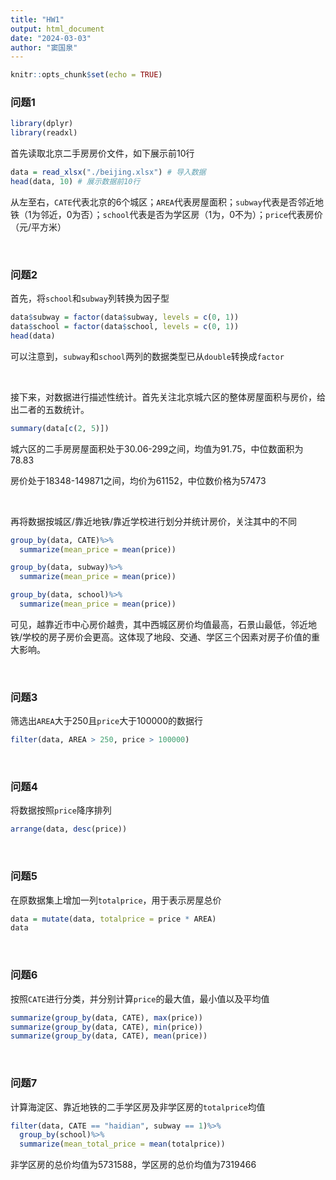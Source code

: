 ---
title: "HW1"
output: html_document
date: "2024-03-03"
author: "窦国泉"
---

```{r setup, include=FALSE}
knitr::opts_chunk$set(echo = TRUE)
```

### 问题1

```{r, echo=TRUE, results='hide', message=FALSE, warning=FALSE}
library(dplyr)
library(readxl)
```

首先读取北京二手房房价文件，如下展示前10行

```{r read_data}

data = read_xlsx("./beijing.xlsx") # 导入数据
head(data, 10) # 展示数据前10行
```

从左至右，`CATE`代表北京的6个城区；`AREA`代表房屋面积；`subway`代表是否邻近地铁（1为邻近，0为否）；`school`代表是否为学区房（1为，0不为）；`price`代表房价（元/平方米）

<br>

### 问题2

首先，将`school`和`subway`列转换为因子型

```{r}
data$subway = factor(data$subway, levels = c(0, 1))
data$school = factor(data$school, levels = c(0, 1))
head(data)
```

可以注意到，`subway`和`school`两列的数据类型已从`double`转换成`factor`

<br>

接下来，对数据进行描述性统计。首先关注北京城六区的整体房屋面积与房价，给出二者的五数统计。

```{r}
summary(data[c(2, 5)])
```

城六区的二手房房屋面积处于30.06-299之间，均值为91.75，中位数面积为78.83

房价处于18348-149871之间，均价为61152，中位数价格为57473

<br>

再将数据按城区/靠近地铁/靠近学校进行划分并统计房价，关注其中的不同

```{r}
group_by(data, CATE)%>%
  summarize(mean_price = mean(price))

group_by(data, subway)%>%
  summarize(mean_price = mean(price))

group_by(data, school)%>%
  summarize(mean_price = mean(price))
```

可见，越靠近市中心房价越贵，其中西城区房价均值最高，石景山最低，邻近地铁/学校的房子房价会更高。这体现了地段、交通、学区三个因素对房子价值的重大影响。

<br>

### 问题3

筛选出`AREA`大于250且`price`大于100000的数据行

```{r}
filter(data, AREA > 250, price > 100000)
```

<br>

### 问题4

将数据按照`price`降序排列

```{r}
arrange(data, desc(price))
```

<br>

### 问题5

在原数据集上增加一列`totalprice`，用于表示房屋总价

```{r}
data = mutate(data, totalprice = price * AREA)
data
```

<br>

### 问题6

按照`CATE`进行分类，并分别计算`price`的最大值，最小值以及平均值

```{r}
summarize(group_by(data, CATE), max(price))
summarize(group_by(data, CATE), min(price))
summarize(group_by(data, CATE), mean(price))
```

<br>

### 问题7

计算海淀区、靠近地铁的二手学区房及非学区房的`totalprice`均值

```{r}
filter(data, CATE == "haidian", subway == 1)%>%
  group_by(school)%>%
  summarize(mean_total_price = mean(totalprice))
```

非学区房的总价均值为5731588，学区房的总价均值为7319466